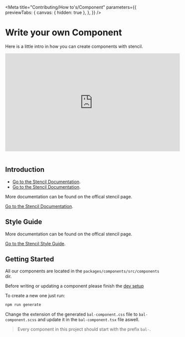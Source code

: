 
<Meta
  title="Contributing/How to's/Component"
  parameters={{
    previewTabs: {
      canvas: { hidden: true },
    },
  }}
/>

# Write your own Component

Here is a little intro in how you can create components with stencil.

<iframe
  width="560"
  height="315"
  src="https://www.youtube.com/embed/KzhBkegzjlg"
  title="YouTube video player"
  frameBorder="0"
  allow="accelerometer; autoplay; clipboard-write; encrypted-media; gyroscope; picture-in-picture"
  allowFullScreen
></iframe>
<br />
<br />

## Introduction

- [Go to the Stencil Documentation](https://stenciljs.com/docs/my-first-component).
- [Go to the Stencil Documentation](https://stenciljs.com/docs/my-first-component).

More documentation can be found on the offical stencil page.

[Go to the Stencil Documentation](https://stenciljs.com/docs/my-first-component).

## Style Guide

More documentation can be found on the offical stencil page.

[Go to the Stencil Style Guide](https://stenciljs.com/docs/style-guide).

## Getting Started

All our components are located in the `packages/components/src/components` dir.

Before writing or updating a component please finish the [dev setup](?path=/docs/contributing-dev-setup--page)

To create a new one just run:

```bash
npm run generate
```

Change the extension of the generated `bal-component.css` file to `bal-component.scss` and update it in the `bal-component.tsx` file aswell.

> Every component in this project should start with the prefix `bal-`.

